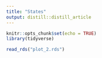 ```yaml
---
title: "States"
output: distill::distill_article
---
```


```r
knitr::opts_chunk$set(echo = TRUE)
library(tidyverse)
```

```r
read_rds("plot_2.rds")
```
